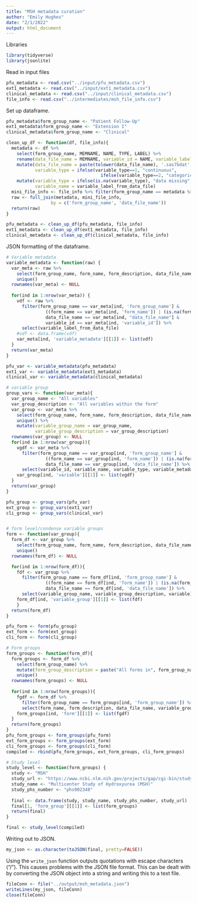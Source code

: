 ```yaml
---
title: "MSH metadata curation"
author: "Emily Hughes"
date: "2/1/2022"
output: html_document
---
```


Libraries
```r
library(tidyverse)
library(jsonlite)
```

Read in input files
```r
pfu_metadata <- read.csv("../input/pfu_metadata.csv")
ext1_metadata <- read.csv("../input/ext1_metadata.csv")
clinical_metadata <- read.csv("../input/clinical_metadata.csv")
file_info <- read.csv("../intermediates/msh_file_info.csv")
```

Set up dataframe.
```r
pfu_metadata$form_group_name <- "Patient Follow-Up"
ext1_metadata$form_group_name <- "Extension I"
clinical_metadata$form_group_name <- "Clinical"

clean_up_df <- function(df, file_info){
  metadata <- df %>%
    select(form_group_name, MEMNAME, NAME, TYPE, LABEL) %>%
    rename(data_file_name = MEMNAME, variable_id = NAME, variable_label_from_data_file = LABEL, variable_type = TYPE) %>%
    mutate(data_file_name = paste(tolower(data_file_name), '.sas7bdat', sep=''),
           variable_type = ifelse(variable_type==1, "continuous",
                                    ifelse(variable_type==2, "categorical", "data missing"))) %>%
    mutate(variable_type = ifelse(is.na(variable_type), "data missing", variable_type),
           variable_name = variable_label_from_data_file)
  mini_file_info <- file_info %>% filter(form_group_name == metadata %>% pull(form_group_name) %>% unique())
  raw <- full_join(metadata, mini_file_info,
                 by = c('form_group_name', 'data_file_name'))
  return(raw)
}

pfu_metadata <- clean_up_df(pfu_metadata, file_info)
ext1_metadata <- clean_up_df(ext1_metadata, file_info)
clinical_metadata <- clean_up_df(clinical_metadata, file_info)
```

JSON formatting of the dataframe.
```r
# Variable metadata
variable_metadata <- function(raw) {
  var_meta <- raw %>% 
    select(form_group_name, form_name, form_description, data_file_name, variable_id, variable_name, variable_type) %>%
    unique()
  rownames(var_meta) <- NULL
  
  for(ind in 1:nrow(var_meta)) {
    vdf <- raw %>%
      filter(form_group_name == var_meta[ind, 'form_group_name'] &
               ((form_name == var_meta[ind, 'form_name']) | (is.na(form_name) == is.na(var_meta[ind, 'form_name']))) &
               data_file_name == var_meta[ind, "data_file_name"] &
               variable_id == var_meta[ind, 'variable_id']) %>%
      select(variable_label_from_data_file)
    #vdf <- data.frame(vdf)
    var_meta[ind, 'variable_metadata'][[1]] <- list(vdf)
  }
  return(var_meta)
}

pfu_var <- variable_metadata(pfu_metadata)
ext1_var <- variable_metadata(ext1_metadata)
clinical_var <- variable_metadata(clinical_metadata)

# variable group 
group_vars <- function(var_meta){
  var_group_name <- "All variables"
  var_group_description <- "All variables within the form"
  var_group <- var_meta %>% 
    select(form_group_name, form_name, form_description, data_file_name) %>%
    unique() %>%
    mutate(variable_group_name = var_group_name,
           variable_group_description = var_group_description)
  rownames(var_group) <- NULL
  for(ind in 1:nrow(var_group)){
    vgdf <- var_meta %>%
      filter(form_group_name == var_group[ind, 'form_group_name'] &
               ((form_name == var_group[ind, 'form_name']) | (is.na(form_name) == is.na(var_group[ind, 'form_name']))) &
               data_file_name == var_group[ind, 'data_file_name']) %>%
      select(variable_id, variable_name, variable_type, variable_metadata)
    var_group[ind, 'variable'][[1]] <- list(vgdf)
  }
  return(var_group)
}

pfu_group <- group_vars(pfu_var)
ext_group <- group_vars(ext1_var)
cli_group <- group_vars(clinical_var)


# form level/condense variable groups
form <- function(var_group){
  form_df <- var_group %>% 
    select(form_group_name, form_name, form_description, data_file_name) %>%
    unique()
  rownames(form_df) <- NULL

  for(ind in 1:nrow(form_df)){
    fdf <- var_group %>%
      filter(form_group_name == form_df[ind, 'form_group_name'] &
               ((form_name == form_df[ind, 'form_name']) | (is.na(form_name) == is.na(form_df[ind, 'form_name']))) &
               data_file_name == form_df[ind, 'data_file_name']) %>%
      select(variable_group_name, variable_group_description, variable)
    form_df[ind, 'variable_group'][[1]] <- list(fdf)
    }
  return(form_df)
}

pfu_form <- form(pfu_group)
ext_form <- form(ext_group)
cli_form <- form(cli_group)

# Form groups
form_groups <- function(form_df){
  form_groups <- form_df %>%
    select(form_group_name) %>%
    mutate(form_group_description = paste("All forms in", form_group_name)) %>%
    unique()
  rownames(form_groups) <- NULL
  
  for(ind in 1:nrow(form_groups)){
    fgdf <- form_df %>%
      filter(form_group_name == form_groups[ind, 'form_group_name']) %>%
      select(form_name, form_description, data_file_name, variable_group)
    form_groups[ind, 'form'][[1]] <- list(fgdf)
  }
  return(form_groups)
}
pfu_form_groups <- form_groups(pfu_form)
ext_form_groups <- form_groups(ext_form)
cli_form_groups <- form_groups(cli_form)
compiled <- rbind(pfu_form_groups, ext_form_groups, cli_form_groups)

# Study level
study_level <- function(form_groups) {
  study <- "MSH"
  study_url <- "https://www.ncbi.nlm.nih.gov/projects/gap/cgi-bin/study.cgi?study_id=phs002348.v1.p1"
  study_name <- "Multicenter Study of Hydroxyurea (MSH)"
  study_phs_number <- "phs002348"
  
  final <- data.frame(study, study_name, study_phs_number, study_url)
  final[1, 'form_group'][[1]] <- list(form_groups)
  return(final)
}

final <- study_level(compiled)
```

Writing out to JSON.

```r
my_json <- as.character(toJSON(final, pretty=FALSE))
```


Using the `write_json` function outputs quotations with escape characters ("/"). This causes problems with the JSON file format. This can be dealt with by converting the JSON object into a string and writing this to a text file.

```r
fileConn <- file("../output/msh_metadata.json")
writeLines(my_json, fileConn)
close(fileConn)
```
